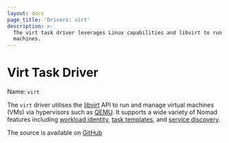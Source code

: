```yaml
---
layout: docs
page_title: 'Drivers: virt'
description: >-
  The virt task driver leverages Linux capabilities and libvirt to run virtual
  machines.
---
```


# Virt Task Driver

Name: `virt`

The `virt` driver utilises the [libvirt][] API to run and manage virtual machines (VMs) via
hypervisors such as [QEMU][]. It supports a wide variety of Nomad features including
[workload identity][], [task templates][], and [service discovery][].

The source is available on [GitHub][github]

[libvirt]: https://libvirt.org/
[QEMU]: https://www.qemu.org/
[workload identity]: https://developer.hashicorp.com/nomad/docs/concepts/workload-identity
[task templates]: https://developer.hashicorp.com/nomad/docs/job-specification/template
[service discovery]: https://developer.hashicorp.com/nomad/docs/networking/service-discovery
[github]: https://github.com/hashicorp/nomad-driver-virt
